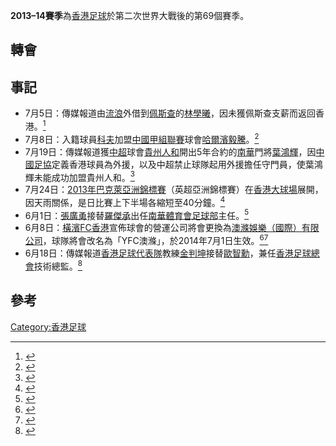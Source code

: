 '''2013–14賽季'''為[[香港足球|香港足球]]於第二次世界大戰後的第69個賽季。

== 轉會 ==
{{seealso|2013年－2014年香港足球員轉會名單}}

== 事記 ==
* 7月5日：傳媒報道由[[香港流浪足球會|流浪]]外借到[[佩斯查|佩斯查]]的[[林學曦|林學曦]]，因未獲佩斯查支薪而返回香港。<ref>{{cite news|title=林學曦未獲佩斯查支薪水|publisher=[[成報|成報]]|date=2013年7月5日}}</ref>
* 7月8日：入籍球員[[科夫|科夫]]加盟[[中国足球甲级联赛|中國甲組聯賽]]球會[[哈爾濱毅騰|哈爾濱毅騰]]。<ref>{{cite news|title=科夫簽中甲毅騰半年|publisher=[[大公報|大公報]]|date=2013年7月9日}}</ref>
* 7月19日：傳媒報道獲[[中国足球超级联赛|中超]]球會[[貴州人和|貴州人和]]開出5年合約的[[南華足球隊|南華]]門將[[葉鴻輝|葉鴻輝]]，因[[中國足球協會|中國足協]]定義香港球員為外援，以及中超禁止球隊起用外援擔任守門員，使葉鴻輝未能成功加盟貴州人和。<ref>{{cite news|title=葉鴻輝中超夢碎|publisher=[[蘋果日報_(香港)|蘋果日報]]|date=2013年7月19日}}</ref>
* 7月24日：[[2013年巴克萊亞洲錦標賽|2013年巴克萊亞洲錦標賽]]（英超亞洲錦標賽）在[[香港大球場|香港大球場]]展開，因天雨關係，是日比賽上下半場各縮短至40分鐘。<ref>{{cite news|title=熱刺輸波 波帥狂插爛場 黑貓冒雨入決賽|publisher=[[蘋果日報_(香港)|蘋果日報]]|date=2013年7月25日}}</ref>
* 6月1日：[[張廣勇|張廣勇]]接替[[羅傑承|羅傑承]]出任[[南華足球隊|南華體育會足球部]]主任。<ref>{{cite news|title=張廣勇入主南華|publisher=[[新報_(香港)|新報]]|date=2014年6月2日}}</ref>
* 6月8日：[[橫濱FC香港|橫濱FC香港]]宣佈球會的營運公司將會更換為[[澳滌娛樂|澳滌娛樂（國際）有限公司]]，球隊將會改名為「YFC澳滌」，於2014年7月1日生效。<ref>{{cite web|title=橫濱FC香港營運公司變及隊名變更公告|url=http://www.yokohamafc-hk.com/news/news20140608_345.php|publisher=橫濱FC香港官方網站|date=2014-06-08|accessdate=2014-06-08|archive-date=2019-05-04|archive-url=https://web.archive.org/web/20190504061258/http://www.yokohamafc-hk.com/news/news20140608_345.php|dead-url=no}}</ref><ref>{{cite web|title=横浜FC香港運営会社およびチーム名称変更のお知らせ|url=http://www.yokohamafc.com/2014/06/08/%E6%A8%AA%E6%B5%9Cfc%E9%A6%99%E6%B8%AF%E9%81%8B%E5%96%B6%E4%BC%9A%E7%A4%BE%E3%81%8A%E3%82%88%E3%81%B3%E3%83%81%E3%83%BC%E3%83%A0%E5%90%8D%E7%A7%B0%E5%A4%89%E6%9B%B4%E3%81%AE%E3%81%8A%E7%9F%A5%E3%82%89/|date=2014-06-08|accessdate=2014-06-08|publisher=[[橫濱FC|橫濱FC]]官方網站|language=ja|archive-date=2015-07-07|archive-url=https://web.archive.org/web/20150707051807/http://www.yokohamafc.com/2014/06/08/%e6%a8%aa%e6%b5%9cfc%e9%a6%99%e6%b8%af%e9%81%8b%e5%96%b6%e4%bc%9a%e7%a4%be%e3%81%8a%e3%82%88%e3%81%b3%e3%83%81%e3%83%bc%e3%83%a0%e5%90%8d%e7%a7%b0%e5%a4%89%e6%9b%b4%e3%81%ae%e3%81%8a%e7%9f%a5%e3%82%89/|dead-url=no}}</ref>
* 6月18日：傳媒報道[[香港足球代表隊|香港足球代表隊]]教練[[金判坤|金判坤]]接替[[歐智勳|歐智勳]]，兼任[[香港足球總會|香港足球總會]]技術總監。<ref>{{cite news|title=金判坤兼任足總技術總監|publisher=[[大公報|大公報]]|date=2014年6月18日}}</ref>

== 參考 ==
{{reflist}}

[[Category:香港足球|Category:香港足球]]